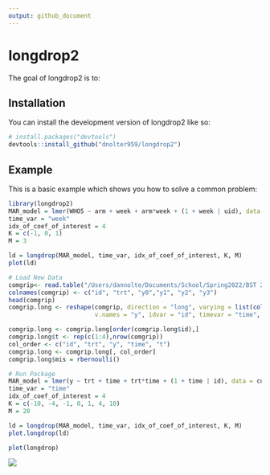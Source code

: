 ```yaml
---
output: github_document
---
```


# longdrop2

<!-- badges: start -->
<!-- badges: end -->

The goal of longdrop2 is to:

## Installation

You can install the development version of longdrop2 like so:

``` r
# install.packages("devtools")
devtools::install_github("dnolter959/longdrop2")
```

## Example

This is a basic example which shows you how to solve a common problem:

```r
library(longdrop2)
MAR_model = lmer(WHO5 ~ arm + week + arm*week + (1 + week | uid), data = data)
time_var = "week"
idx_of_coef_of_interest = 4
K = c(-1, 0, 1)
M = 3

ld = longdrop(MAR_model, time_var, idx_of_coef_of_interest, K, M)
plot(ld)
```

```r
# Load New Data
comgrip<- read.table("/Users/dannolte/Documents/School/Spring2022/BST 226/Homework/HW5/compgrip.txt")
colnames(comgrip) <- c("id", "trt", "y0","y1", "y2", "y3")
head(comgrip)
comgrip.long <- reshape(comgrip, direction = "long", varying = list(colnames(comgrip)[3:6]), 
                        v.names = "y", idvar = "id", timevar = "time", times = c (0, 1,2,3))

comgrip.long <- comgrip.long[order(comgrip.long$id),]
comgrip.long$t <- rep(c(1:4),nrow(comgrip))
col_order <- c("id", "trt", "y", "time", "t")
comgrip.long <- comgrip.long[, col_order]
comgrip.long$mis = rbernoulli()

# Run Package
MAR_model = lmer(y ~ trt + time + trt*time + (1 + time | id), data = comgrip.long)
time_var = "time"
idx_of_coef_of_interest = 4
K = c(-10, -4, -1, 0, 1, 4, 10)
M = 20

ld = longdrop(MAR_model, time_var, idx_of_coef_of_interest, K, M)
plot.longdrop(ld)
```

```r
plot(longdrop)
```

![](man/figures/effect-by-k.png)
